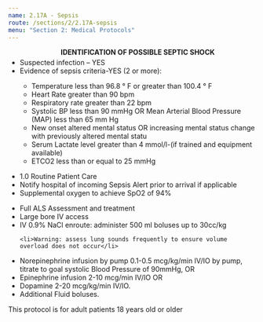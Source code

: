 ```yaml
---
name: 2.17A - Sepsis
route: /sections/2/2.17A-sepsis
menu: "Section 2: Medical Protocols"
---
```



<Note id="note-1" alignment="left">
  <ul>
    <strong style="display: block; text-align: center; margin-bottom:
    0.25rem;">
      IDENTIFICATION OF POSSIBLE SEPTIC SHOCK
    </strong>
    <li>Suspected infection – YES</li>
    <li>Evidence of sepsis criteria-YES (2 or more):</li>
    <ul>
      <li>Temperature less than 96.8 ° F or greater than 100.4 ° F</li>
      <li>Heart Rate greater than 90 bpm</li>
      <li>Respiratory rate greater than 22 bpm</li>
      <li>Systolic BP less than 90 mmHg OR Mean Arterial Blood Pressure (MAP) less than 65 mm Hg</li>
      <li>New onset altered mental status OR increasing mental status change with previously altered mental statu</li>
      <li>Serum Lactate level greater than 4 mmol/l-(if trained and equipment available)</li>
      <li>ETCO2 less than or equal to 25 mmHg </li>
    </ul>
  </ul>
</Note>

<EMTLevel level="basic">
  <ul>
    <MyLink to="/sections/1/1.0-routine-patient-care">
      <li>
        1.0 Routine Patient Care
      </li>
    </MyLink>
    <li>Notify hospital of incoming Sepsis Alert prior to arrival if applicable</li>
    <li>Supplemental oxygen to achieve SpO2 of 94%</li>
  </ul>
</EMTLevel>

<EMTLevel level="advanced">
  <ul>
    <li>Full ALS Assessment and treatment</li>
    <li>Large bore IV access</li>
    <li>IV 0.9% NaCl enroute: administer 500 ml boluses up to 30cc/kg</li>

    <li>Warning: assess lung sounds frequently to ensure volume overload does not occur</li>
  </ul>
</EMTLevel>

<EMTLevel level="paramedic" medControl={true}>
  <ul>
    <li>
      Norepinephrine infusion by pump 0.1-0.5 mcg/kg/min IV/IO by pump, titrate
      to goal systolic Blood Pressure of 90mmHg, OR
    </li>
    <li>Epinephrine infusion 2-10 mcg/min IV/IO OR</li>
    <li>Dopamine 2-20 mcg/kg/min IV/IO.</li>
    <li>Additional Fluid boluses.</li>
  </ul>
</EMTLevel>

<Caution id="caution-1">
  This protocol is for adult patients 18 years old or older
</Caution>



